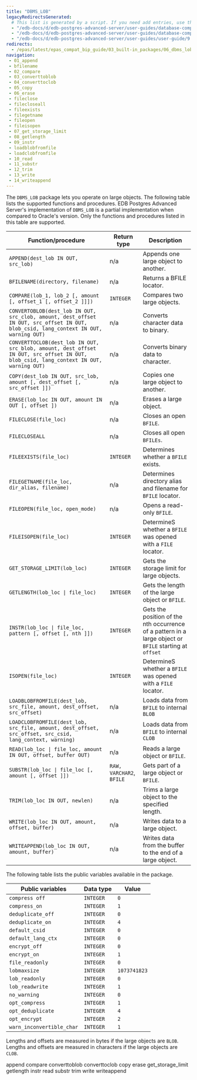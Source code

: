 ```yaml
---
title: "DBMS_LOB"
legacyRedirectsGenerated:
  # This list is generated by a script. If you need add entries, use the `legacyRedirects` key.
  - "/edb-docs/d/edb-postgres-advanced-server/user-guides/database-compatibility-for-oracle-developers-built-in-package-guide/9.6/Database_Compatibility_for_Oracle_Developers_Built-in_Package_Guide.1.17.html"
  - "/edb-docs/d/edb-postgres-advanced-server/user-guides/database-compatibility-for-oracle-developers-guide/9.5/Database_Compatibility_for_Oracle_Developers_Guide.1.193.html"
  - "/edb-docs/d/edb-postgres-advanced-server/user-guides/user-guide/9.5/EDB_Postgres_Enterprise_Guide.1.151.html"
redirects:
  - /epas/latest/epas_compat_bip_guide/03_built-in_packages/06_dbms_lob/ #generated for docs/epas/reorg-role-use-case-mode
navigation:
 - 01_append
 - bfilename
 - 02_compare
 - 03_converttoblob
 - 04_converttoclob
 - 05_copy
 - 06_erase
 - fileclose
 - filecloseall
 - fileexists
 - filegetname
 - fileopen
 - fileisopen
 - 07_get_storage_limit
 - 08_getlength
 - 09_instr
 - loadblobfromfile
 - loadclobfromfile
 - 10_read
 - 11_substr
 - 12_trim
 - 13_write
 - 14_writeappend
---
```


The `DBMS_LOB` package lets you operate on large objects. The following table lists the supported functions and procedures. EDB Postgres Advanced Server's implementation of `DBMS_LOB` is a partial implementation when compared to Oracle's version. Only the functions and procedures listed in this table are supported.

| Function/procedure                                                                                                                     | Return type     | Description                                                                                  |
| -------------------------------------------------------------------------------------------------------------------------------------- | --------------- | -------------------------------------------------------------------------------------------- |
| `APPEND(dest_lob IN OUT, src_lob)`                                                                                                     | n/a             | Appends one large object to another.                                                         |
| `BFILENAME(directory, filename)`                                                                                                       | n/a             | Returns a BFILE locator.                                                                     |
| `COMPARE(lob_1, lob_2 [, amount [, offset_1 [, offset_2 ]]])`                                                                          | `INTEGER`       | Compares two large objects.                                                                  |
| `CONVERTOBLOB(dest_lob IN OUT, src_clob, amount, dest_offset IN OUT, src_offset IN OUT, blob_csid, lang_context IN OUT, warning OUT)`  | n/a             | Converts character data to binary.                                                           |
| `CONVERTTOCLOB(dest_lob IN OUT, src_blob, amount, dest_offset IN OUT, src_offset IN OUT, blob_csid, lang_context IN OUT, warning OUT)` | n/a             | Converts binary data to character.                                                           |
| `COPY(dest_lob IN OUT, src_lob, amount [, dest_offset [, src_offset ]])`                                                               | n/a             | Copies one large object to another.                                                          |
| `ERASE(lob_loc IN OUT, amount IN OUT [, offset ])`                                                                                     | n/a             | Erases a large object.                                                                       |
| `FILECLOSE(file_loc)`                                                                                                                  | n/a             | Closes an open `BFILE`.                                                                      |
| `FILECLOSEALL`                                                                                                                         | n/a             | Closes all open `BFILEs`.                                                                    |
| `FILEEXISTS(file_loc)`                                                                                                                 | `INTEGER`       | Determines whether a `BFILE` exists.                                                         |
| `FILEGETNAME(file_loc, dir_alias, filename)`                                                                                           | n/a             | Determines directory alias and filename for `BFILE` locator.                                 |
| `FILEOPEN(file_loc, open_mode)`                                                                                                        | n/a             | Opens a read-only `BFILE`.                                                                   |
| `FILEISOPEN(file_loc)`                                                                                                                 | `INTEGER`       | DetermineS whether a `BFILE` was opened with a `FILE` locator.                               |
| `GET_STORAGE_LIMIT(lob_loc)`                                                                                                           | `INTEGER`       | Gets the storage limit for large objects.                                                    |
| `GETLENGTH(lob_loc \| file_loc)`                                                                                                       | `INTEGER`       | Gets the length of the large object or `BFILE`.                                              |
| `INSTR(lob_loc \| file_loc, pattern [, offset [, nth ]])`                                                                              | `INTEGER`       | Gets the position of the nth occurrence of a pattern in a large object or `BFILE` starting at `offset` |
| `ISOPEN(file_loc)`                                                                                                                     | `INTEGER`       | DetermineS whether a `BFILE` was opened with a `FILE` locator.                               |
| `LOADBLOBFROMFILE(dest_lob, src_file, amount, dest_offset, src_offset)`                                                                | n/a             | Loads data from `BFILE` to internal `BLOB`                                                   |
| `LOADCLOBFROMFILE(dest_lob, src_file, amount, dest_offset, src_offset, src_csid, lang_context, warning)`                               | n/a             | Loads data from `BFILE` to internal `CLOB`                                                   |
| `READ(lob_loc \| file_loc, amount IN OUT, offset, buffer OUT)`                                                                         | n/a             | Reads a large object or `BFILE`.                                                             |
| `SUBSTR(lob_loc \| file_loc [, amount [, offset ]])`                                                                                   | `RAW, VARCHAR2`, `BFILE` | Gets part of a large object or `BFILE`.                                             |
| `TRIM(lob_loc IN OUT, newlen)`                                                                                                         | n/a             | Trims a large object to the specified length.                                                |
| `WRITE(lob_loc IN OUT, amount, offset, buffer)`                                                                                        | n/a             | Writes data to a large object.                                                               |
| `WRITEAPPEND(lob_loc IN OUT, amount, buffer)`                                                                                          | n/a             | Writes data from the buffer to the end of a large object.                                    |


The following table lists the public variables available in the package.

| Public variables          | Data type     | Value        |
| ------------------------- | ------------- | ------------ |
| `compress off`            | `INTEGER`     | `0`          |
| `compress_on`             | `INTEGER`     | `1`          |
| `deduplicate_off`         | `INTEGER`     | `0`          |
| `deduplicate_on`          | `INTEGER`     | `4`          |
| `default_csid`            | `INTEGER`     | `0`          |
| `default_lang_ctx`        | `INTEGER`     | `0`          |
| `encrypt_off`             | `INTEGER`     | `0`          |
| `encrypt_on`              | `INTEGER`     | `1`          |
| `file_readonly`           | `INTEGER`     | `0`          |
| `lobmaxsize`              | `INTEGER`     | `1073741823` |
| `lob_readonly`            | `INTEGER`     | `0`          |
| `lob_readwrite`           | `INTEGER`     | `1`          |
| `no_warning`              | `INTEGER`     | `0`          |
| `opt_compress`            | `INTEGER`     | `1`          |
| `opt_deduplicate`         | `INTEGER`     | `4`          |
| `opt_encrypt`             | `INTEGER`     | `2`          |
| `warn_inconvertible_char` | `INTEGER`     | `1`          |

Lengths and offsets are measured in bytes if the large objects are `BLOB`. Lengths and offsets are measured in characters if the large objects are `CLOB`.

<div class="toctree" maxdepth="5">

append compare converttoblob converttoclob copy erase get_storage_limit getlength instr read substr trim write writeappend

</div>
